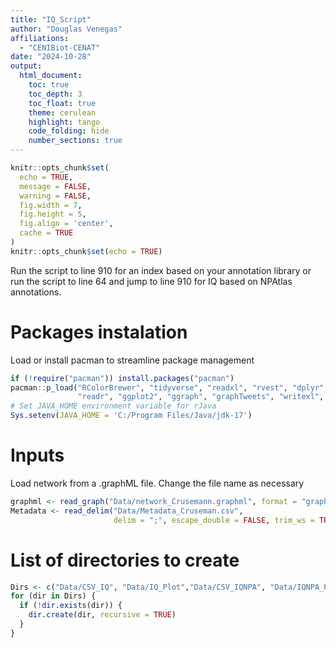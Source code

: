 ```yaml
---
title: "IQ_Script"
author: "Douglas Venegas"  
affiliations:
  - "CENIBiot-CENAT"
date: "2024-10-28"
output: 
  html_document:
    toc: true           
    toc_depth: 3        
    toc_float: true      
    theme: cerulean      
    highlight: tango     
    code_folding: hide  
    number_sections: true
---
```

```r
knitr::opts_chunk$set(
  echo = TRUE,       
  message = FALSE,   
  warning = FALSE,   
  fig.width = 7,     
  fig.height = 5,    
  fig.align = 'center',
  cache = TRUE      
)
knitr::opts_chunk$set(echo = TRUE)
```


Run the script to line 910 for an index based on your annotation library or run the script to line 64 and jump to line 910 for IQ based on NPAtlas annotations.

# Packages instalation

Load or install pacman to streamline package management

```r
if (!require("pacman")) install.packages("pacman")
pacman::p_load("RColorBrewer", "tidyverse", "readxl", "rvest", "dplyr", "tidyr", "igraph", "visNetwork", 
               "readr", "ggplot2", "ggraph", "graphTweets", "writexl", "rJava", "rcdk", "proxy", "httr")
# Set JAVA_HOME environment variable for rJava
Sys.setenv(JAVA_HOME = 'C:/Program Files/Java/jdk-17')

```

# Inputs

Load network from a .graphML file. Change the file name as necessary
```r
graphml <- read_graph("Data/network_Crusemann.graphml", format = "graphml")
Metadata <- read_delim("Data/Metadata_Cruseman.csv", 
                       delim = ";", escape_double = FALSE, trim_ws = TRUE)

```

# List of directories to create

```r
Dirs <- c("Data/CSV_IQ", "Data/IQ_Plot","Data/CSV_IQNPA", "Data/IQNPA_Plot")
for (dir in Dirs) {
  if (!dir.exists(dir)) {
    dir.create(dir, recursive = TRUE)
  }
}
```

